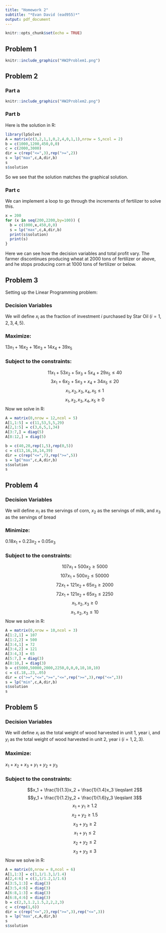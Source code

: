 ---
title: "Homework 2"
subtitle: "*Evan David (ead955)*"
output: pdf_document
---

```{r setup, include=FALSE}
knitr::opts_chunk$set(echo = TRUE)
```

## Problem 1
```{r pressure, echo=FALSE, out.width= '80%'}
knitr::include_graphics("HW2Problem1.png")
```

## Problem 2
### Part a
```{r echo=FALSE, out.width= '80%'}
knitr::include_graphics("HW2Problem2.png")
```

### Part b
Here is the solution in R:
```{r, warning=FALSE}
library(lpSolve)
A = matrix(c(3,2,1,1,0,2,4,0,1,1),nrow = 5,ncol = 2)
b = c(1000,1200,450,0,0)
c = c(2000,3000)
dir = c(rep("<=",3),rep(">=",2))
s = lp("max",c,A,dir,b)
s
s$solution
```
So we see that the solution matches the graphical solution.

### Part c
We can implement a loop to go through the increments of fertilizer to solve this.
```{r}
x = 200
for (x in seq(200,2200,by=100)) {
  b = c(1000,x,450,0,0)
  s = lp("max",c,A,dir,b)
  print(s$solution)
  print(s)
}
```
Here we can see how the decision variables and total profit vary. The farmer discontinues producing wheat at 2000 tons of fertilizer or above, and he stops producing corn at 1000 tons of fertilizer or below.

## Problem 3

Setting up the Linear Programming problem:

### Decision Variables

We will define $x_i$ as the fraction of investment $i$ purchased by Star Oil ($i=1,2,3,4,5$).

### Maximize:

$13x_1 + 16x_2 + 16x_3 + 14x_4 + 39x_5$

### Subject to the constraints:

$$11x_1 + 53x_2 + 5x_3 + 5x_4 + 29x_5 \leqslant 40$$
$$3x_1  + 6x_2  + 5x_3 +  x_4 + 34x_5 \leqslant 20$$
$$x_1,x_2,x_3,x_4,x_5 \leqslant 1$$
$$x_1,x_2,x_3,x_4,x_5 \geqslant 0$$
Now we solve in R:
```{r}
A = matrix(0,nrow = 12,ncol = 5)
A[1,1:5] = c(11,53,5,5,29)
A[2,1:5] = c(3,6,5,1,34)
A[3:7,] = diag(5)
A[8:12,] = diag(5)

b = c(40,20,rep(1,5),rep(0,5))
c = c(13,16,16,14,39)
dir = c(rep("<=",7),rep(">=",5))
s = lp("max",c,A,dir,b)
s$solution
s
```

## Problem 4

### Decision Variables
We will define $x_1$ as the servings of corn, $x_2$ as the servings of milk, and $x_3$ as the servings of bread

### Minimize:

$0.18x_1 + 0.23x_2 + 0.05x_3$

### Subject to the constraints:

$$107x_1 + 500x_2 \geqslant 5000$$
$$107x_1 + 500x_2 \leqslant 50000$$
$$72x_1 + 121x_2 + 65x_3 \geqslant 2000$$
$$72x_1 + 121x_2 + 65x_3 \leqslant 2250$$
$$x_1,x_2,x_3 \geqslant 0$$
$$x_1,x_2,x_3 \leqslant 10$$
Now we solve in R:
```{r}
A = matrix(0,nrow = 10,ncol = 3)
A[1:2,1] = 107
A[1:2,2] = 500
A[3:4,1] = 72
A[3:4,2] = 121
A[3:4,3] = 65
A[5:7,] = diag(3)
A[8:10,] = diag(3)
b = c(5000,50000,2000,2250,0,0,0,10,10,10)
c = c(.18,.23,.05)
dir = c(">=","<=",">=","<=",rep(">=",3),rep("<=",3))
s = lp("min",c,A,dir,b)
s$solution
s
```

## Problem 5

### Decision Variables
We will define $x_i$ as the total weight of wood harvested in unit 1, year i, and $y_i$ as the total weight of wood harvested in unit 2, year i ($i = 1,2,3$).

### Maximize:

$x_1 + x_2 + x_3 + y_1 + y_2 + y_3$

### Subject to the constraints:

$$x_1 + \frac{1}{1.3}x_2 + \frac{1}{1.4}x_3 \leqslant 2$$
$$y_1 + \frac{1}{1.2}y_2 + \frac{1}{1.6}y_3 \leqslant 3$$
$$x_1 + y_1 \geqslant 1.2$$
$$x_2 + y_2 \geqslant 1.5$$
$$x_3 + y_3 \geqslant 2$$
$$x_1 + y_1 \leqslant 2$$
$$x_2 + y_2 \leqslant 2$$
$$x_3 + y_3 \leqslant 3$$
Now we solve in R:
```{r}
A = matrix(0,nrow = 8,ncol = 6)
A[1,1:3] = c(1,1/1.3,1/1.4)
A[2,4:6] = c(1,1/1.2,1/1.6)
A[3:5,1:3] = diag(3)
A[3:5,4:6] = diag(3)
A[6:8,1:3] = diag(3)
A[6:8,4:6] = diag(3)
b = c(2,3,1.2,1.5,2,2,2,3)
c = c(rep(1,6))
dir = c(rep("<=",2),rep(">=",3),rep("<=",3))
s = lp("max",c,A,dir,b)
s
s$solution
```

